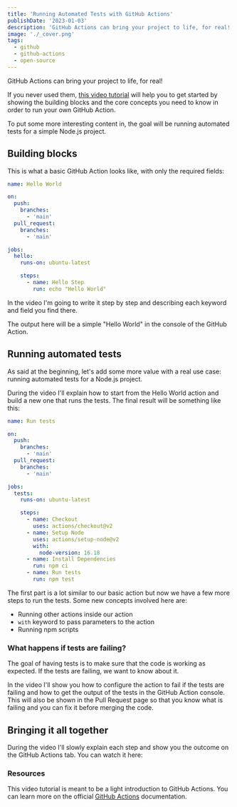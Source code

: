 ```yaml
---
title: 'Running Automated Tests with GitHub Actions'
publishDate: '2023-01-03'
description: 'GitHub Actions can bring your project to life, for real!'
image: './_cover.png'
tags:
  - github
  - github-actions
  - open-source
---
```



GitHub Actions can bring your project to life, for real!

If you never used them, [this video tutorial](https://youtu.be/WW6ZUw9IExA) will help you to get started by showing the building blocks and the core concepts you need to know in order to run your own GitHub Action.

To put some more interesting content in, the goal will be running automated tests for a simple Node.js project.

## Building blocks

This is what a basic GitHub Action looks like, with only the required fields:

```yaml
name: Hello World

on:
  push:
    branches:
      - 'main'
  pull_request:
    branches:
      - 'main'

jobs:
  hello:
    runs-on: ubuntu-latest

    steps:
      - name: Hello Step
        run: echo "Hello World"
```

In the video I'm going to write it step by step and describing each keyword and field you find there.

The output here will be a simple "Hello World" in the console of the GitHub Action.

## Running automated tests

As said at the beginning, let's add some more value with a real use case: running automated tests for a Node.js project.

During the video I'll explain how to start from the Hello World action and build a new one that runs the tests. The final result will be something like this:

```yaml
name: Run tests

on:
  push:
    branches:
      - 'main'
  pull_request:
    branches:
      - 'main'

jobs:
  tests:
    runs-on: ubuntu-latest

    steps:
      - name: Checkout
        uses: actions/checkout@v2
      - name: Setup Node
        uses: actions/setup-node@v2
        with:
          node-version: 16.18
      - name: Install Dependencies
        run: npm ci
      - name: Run tests
        run: npm test
```

The first part is a lot similar to our basic action but now we have a few more steps to run the tests. Some new concepts involved here are:

- Running other actions inside our action
- `with` keyword to pass parameters to the action
- Running npm scripts

### What happens if tests are failing?

The goal of having tests is to make sure that the code is working as expected. If the tests are failing, we want to know about it.

In the video I'll show you how to configure the action to fail if the tests are failing and how to get the output of the tests in the GitHub Action console. This will also be shown in the Pull Request page so that you know what is failing and you can fix it before merging the code.

## Bringing it all together

During the video I'll slowly explain each step and show you the outcome on the GitHub Actions tab. You can watch it here:

<YouTube id="WW6ZUw9IExA" />

### Resources

This video tutorial is meant to be a light introduction to GitHub Actions. You can learn more on the official [GitHub Actions](https://docs.github.com/en/actions) documentation.
